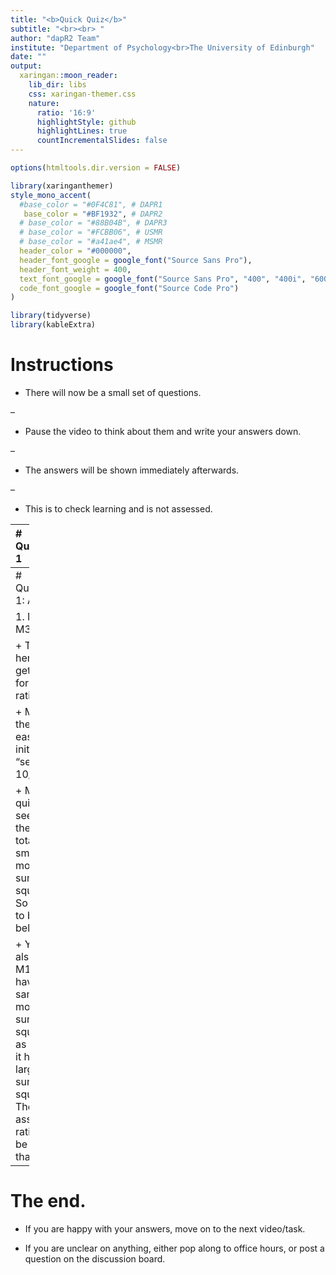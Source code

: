 ```yaml
---
title: "<b>Quick Quiz</b>"
subtitle: "<br><br> "
author: "dapR2 Team"
institute: "Department of Psychology<br>The University of Edinburgh"
date: ""
output:
  xaringan::moon_reader:
    lib_dir: libs
    css: xaringan-themer.css
    nature:
      ratio: '16:9'
      highlightStyle: github
      highlightLines: true
      countIncrementalSlides: false
---
```



```r
options(htmltools.dir.version = FALSE)
```

```r
library(xaringanthemer)
style_mono_accent(
  #base_color = "#0F4C81", # DAPR1
   base_color = "#BF1932", # DAPR2
  # base_color = "#88B04B", # DAPR3 
  # base_color = "#FCBB06", # USMR
  # base_color = "#a41ae4", # MSMR
  header_color = "#000000",
  header_font_google = google_font("Source Sans Pro"),
  header_font_weight = 400,
  text_font_google = google_font("Source Sans Pro", "400", "400i", "600", "600i"),
  code_font_google = google_font("Source Code Pro")
)
```

```r
library(tidyverse)
library(kableExtra)
```


# Instructions
+ There will now be a small set of questions. 

--

+ Pause the video to think about them and write your answers down. 

--

+ The answers will be shown immediately afterwards.

--

+ This is to check learning and is not assessed.

---
# Question 1

.pull-left[
Attempt to answer this question without doing any calculations.

The table to the right contains partial information on the $SS_{TOTAL}$, $SS_{MODEL}$ and $SS_{RESIDUAL}$ for three models.

**Rank order the models in terms of their $R^2$ value, from largest to smallest.**
]


.pull-right[

```r
tibble(
  SS = c("Model", "Residual", "Total"),
  M1 = c("",25,30),
  M2 = c(10,"",20),
  M3 = c(5,15,"")
) %>%
  kable(.)
```


]

---
# Question 1: Answer

1. M2
2. M3
3. M1

+ The idea here is to get a feel for the ratio's. 

+ M2 is the easiest to initial "see". 10/20 = .5

+ M3 is quick to see has the same total, but smaller model sums of squares. So it has to be below M2.

+ You can also see M1 has to have the same model sums of squares as M3, but it has a larger total sums of squares. The to associated ratio must be smaller than M3. 



---
# The end.

+ If you are happy with your answers, move on to the next video/task.

+ If you are unclear on anything, either pop along to office hours, or post a question on the discussion board. 